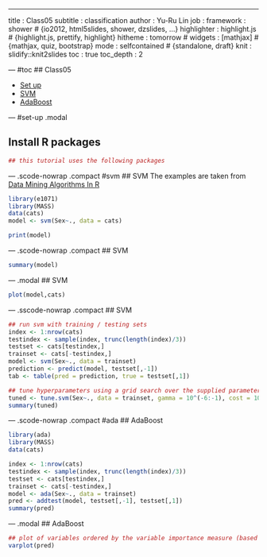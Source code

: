 ---
title       : Class05
subtitle    : classification
author      : Yu-Ru Lin
job         : 
framework   : shower        # {io2012, html5slides, shower, dzslides, ...}
highlighter : highlight.js  # {highlight.js, prettify, highlight}
hitheme     : tomorrow      # 
widgets     : [mathjax]            # {mathjax, quiz, bootstrap}
mode        : selfcontained # {standalone, draft}
knit        : slidify::knit2slides
toc         : true
toc_depth   : 2

--- #toc
## Class05

* [Set up](#set-up)
* [SVM](#svm)
* [AdaBoost](#ada)

--- #set-up .modal 

## Install R packages
```r
## this tutorial uses the following packages
```

--- .scode-nowrap .compact #svm
## SVM
The examples are taken from [Data Mining Algorithms In R](http://en.wikibooks.org/wiki/Data_Mining_Algorithms_In_R)


```r
library(e1071)
library(MASS)
data(cats)
model <- svm(Sex~., data = cats)

print(model)
```

--- .scode-nowrap .compact
## SVM
```r
summary(model)
```

--- .modal
## SVM
```r
plot(model,cats)
```

--- .sscode-nowrap .compact
## SVM
```r
## run svm with training / testing sets
index <- 1:nrow(cats)
testindex <- sample(index, trunc(length(index)/3))
testset <- cats[testindex,]
trainset <- cats[-testindex,]
model <- svm(Sex~., data = trainset)
prediction <- predict(model, testset[,-1])
tab <- table(pred = prediction, true = testset[,1])

## tune hyperparameters using a grid search over the supplied parameter ranges
tuned <- tune.svm(Sex~., data = trainset, gamma = 10^(-6:-1), cost = 10^(1:2))
summary(tuned)
```

--- .scode-nowrap .compact #ada
## AdaBoost
```r
library(ada)
library(MASS)
data(cats)

index <- 1:nrow(cats)
testindex <- sample(index, trunc(length(index)/3))
testset <- cats[testindex,]
trainset <- cats[-testindex,]
model <- ada(Sex~., data = trainset)
pred <- addtest(model, testset[,-1], testset[,1])
summary(pred)
```

--- .modal
## AdaBoost
```r
## plot of variables ordered by the variable importance measure (based on improvement)
varplot(pred)
```
